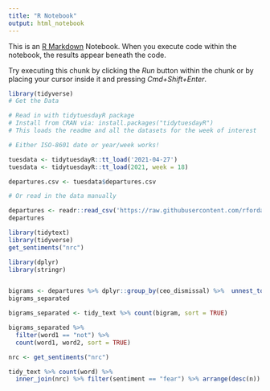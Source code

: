 ```yaml
---
title: "R Notebook"
output: html_notebook
---
```



This is an [R Markdown](http://rmarkdown.rstudio.com) Notebook. When you execute code within the notebook, the results appear beneath the code. 

Try executing this chunk by clicking the *Run* button within the chunk or by placing your cursor inside it and pressing *Cmd+Shift+Enter*. 

```r
library(tidyverse)
# Get the Data

# Read in with tidytuesdayR package 
# Install from CRAN via: install.packages("tidytuesdayR")
# This loads the readme and all the datasets for the week of interest

# Either ISO-8601 date or year/week works!

tuesdata <- tidytuesdayR::tt_load('2021-04-27')
tuesdata <- tidytuesdayR::tt_load(2021, week = 18)

departures.csv <- tuesdata$departures.csv

# Or read in the data manually

departures <- readr::read_csv('https://raw.githubusercontent.com/rfordatascience/tidytuesday/master/data/2021/2021-04-27/departures.csv')
departures
```

```r
library(tidytext)
library(tidyverse)
get_sentiments("nrc")

library(dplyr)
library(stringr)


bigrams <- departures %>% dplyr::group_by(ceo_dismissal) %>%  unnest_tokens(bigram, notes, token = "ngrams", n = 2)
bigrams_separated

bigrams_separated <- tidy_text %>% count(bigram, sort = TRUE)

bigrams_separated %>%
  filter(word1 == "not") %>%
  count(word1, word2, sort = TRUE)

nrc <- get_sentiments("nrc")

tidy_text %>% count(word) %>%
  inner_join(nrc) %>% filter(sentiment == "fear") %>% arrange(desc(n))
```
